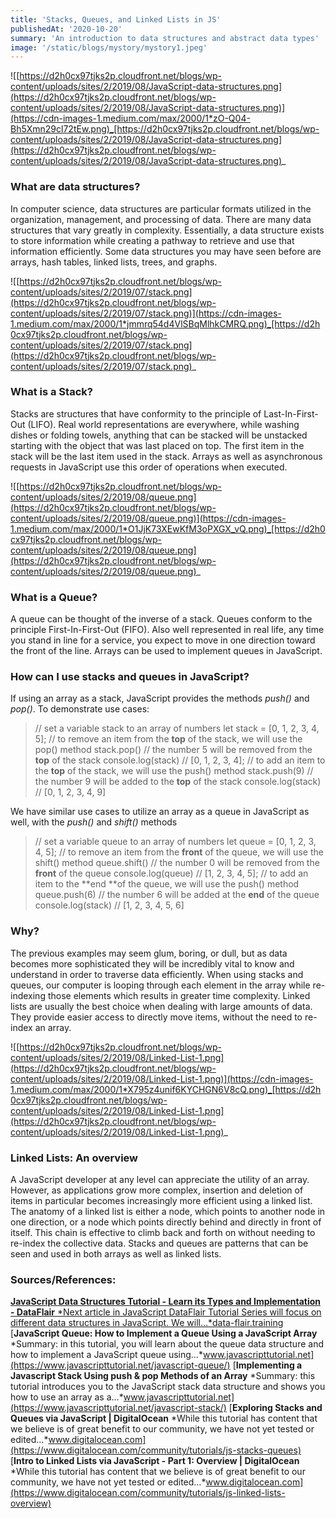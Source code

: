 ```yaml
---
title: 'Stacks, Queues, and Linked Lists in JS'
publishedAt: '2020-10-20'
summary: 'An introduction to data structures and abstract data types'
image: '/static/blogs/mystory/mystory1.jpeg'
---
```


![[https://d2h0cx97tjks2p.cloudfront.net/blogs/wp-content/uploads/sites/2/2019/08/JavaScript-data-structures.png](https://d2h0cx97tjks2p.cloudfront.net/blogs/wp-content/uploads/sites/2/2019/08/JavaScript-data-structures.png)](https://cdn-images-1.medium.com/max/2000/1*zO-Q04-Bh5Xmn29cl72tEw.png)_[https://d2h0cx97tjks2p.cloudfront.net/blogs/wp-content/uploads/sites/2/2019/08/JavaScript-data-structures.png](https://d2h0cx97tjks2p.cloudfront.net/blogs/wp-content/uploads/sites/2/2019/08/JavaScript-data-structures.png)_

### What are data structures?

In computer science, data structures are particular formats utilized in the organization, management, and processing of data. There are many data structures that vary greatly in complexity. Essentially, a data structure exists to store information while creating a pathway to retrieve and use that information efficiently. Some data structures you may have seen before are arrays, hash tables, linked lists, trees, and graphs.

![[https://d2h0cx97tjks2p.cloudfront.net/blogs/wp-content/uploads/sites/2/2019/07/stack.png](https://d2h0cx97tjks2p.cloudfront.net/blogs/wp-content/uploads/sites/2/2019/07/stack.png)](https://cdn-images-1.medium.com/max/2000/1*jmmrq54d4VlSBqMlhkCMRQ.png)_[https://d2h0cx97tjks2p.cloudfront.net/blogs/wp-content/uploads/sites/2/2019/07/stack.png](https://d2h0cx97tjks2p.cloudfront.net/blogs/wp-content/uploads/sites/2/2019/07/stack.png)_

### What is a Stack?

Stacks are structures that have conformity to the principle of Last-In-First-Out (LIFO). Real world representations are everywhere, while washing dishes or folding towels, anything that can be stacked will be unstacked starting with the object that was last placed on top. The first item in the stack will be the last item used in the stack. Arrays as well as asynchronous requests in JavaScript use this order of operations when executed.

![[https://d2h0cx97tjks2p.cloudfront.net/blogs/wp-content/uploads/sites/2/2019/08/queue.png](https://d2h0cx97tjks2p.cloudfront.net/blogs/wp-content/uploads/sites/2/2019/08/queue.png)](https://cdn-images-1.medium.com/max/2000/1*O1JjK73XEwKfM3oPXGX_vQ.png)_[https://d2h0cx97tjks2p.cloudfront.net/blogs/wp-content/uploads/sites/2/2019/08/queue.png](https://d2h0cx97tjks2p.cloudfront.net/blogs/wp-content/uploads/sites/2/2019/08/queue.png)_

### What is a Queue?

A queue can be thought of the inverse of a stack. Queues conform to the principle First-In-First-Out (FIFO). Also well represented in real life, any time you stand in line for a service, you expect to move in one direction toward the front of the line. Arrays can be used to implement queues in JavaScript.

### How can I use stacks and queues in JavaScript?

If using an array as a stack, JavaScript provides the methods _push()_ and _pop()_. To demonstrate use cases:

> // set a variable stack to an array of numbers
> let stack = [0, 1, 2, 3, 4, 5];
> // to remove an item from the **top** of the stack, we will use the pop() method
> stack.pop() // the number 5 will be removed from the **top** of the stack
> console.log(stack) // [0, 1, 2, 3, 4];
> // to add an item to the **top** of the stack, we will use the push() method
> stack.push(9) // the number 9 will be added to the **top** of the stack
> console.log(stack) // [0, 1, 2, 3, 4, 9]

We have similar use cases to utilize an array as a queue in JavaScript as well, with the _push()_ and _shift()_ methods

> // set a variable queue to an array of numbers
> let queue = [0, 1, 2, 3, 4, 5];
> // to remove an item from the **front** of the queue, we will use the shift() method
> queue.shift() // the number 0 will be removed from the **front** of the queue
> console.log(queue) // [1, 2, 3, 4, 5];
> // to add an item to the **end **of the queue, we will use the push() method
> queue.push(6) // the number 6 will be added at the **end** of the queue
> console.log(stack) // [1, 2, 3, 4, 5, 6]

### Why?

The previous examples may seem glum, boring, or dull, but as data becomes more sophisticated they will be incredibly vital to know and understand in order to traverse data efficiently. When using stacks and queues, our computer is looping through each element in the array while re-indexing those elements which results in greater time complexity. Linked lists are usually the best choice when dealing with large amounts of data. They provide easier access to directly move items, without the need to re-index an array.

![[https://d2h0cx97tjks2p.cloudfront.net/blogs/wp-content/uploads/sites/2/2019/08/Linked-List-1.png](https://d2h0cx97tjks2p.cloudfront.net/blogs/wp-content/uploads/sites/2/2019/08/Linked-List-1.png)](https://cdn-images-1.medium.com/max/2000/1*X795z4unif6KYCHGN6V8cQ.png)_[https://d2h0cx97tjks2p.cloudfront.net/blogs/wp-content/uploads/sites/2/2019/08/Linked-List-1.png](https://d2h0cx97tjks2p.cloudfront.net/blogs/wp-content/uploads/sites/2/2019/08/Linked-List-1.png)_

### Linked Lists: An overview

A JavaScript developer at any level can appreciate the utility of an array. However, as applications grow more complex, insertion and deletion of items in particular becomes increasingly more efficient using a linked list. The anatomy of a linked list is either a node, which points to another node in one direction, or a node which points directly behind and directly in front of itself. This chain is effective to climb back and forth on without needing to re-index the collective data. Stacks and queues are patterns that can be seen and used in both arrays as well as linked lists.

### Sources/References:

[**JavaScript Data Structures Tutorial - Learn its Types and Implementation - DataFlair**
*Next article in JavaScript DataFlair Tutorial Series will focus on different data structures in JavaScript. We will…*data-flair.training](https://data-flair.training/blogs/javascript-data-structures/)
[**JavaScript Queue: How to Implement a Queue Using a JavaScript Array**
*Summary: in this tutorial, you will learn about the queue data structure and how to implement a JavaScript queue using…*www.javascripttutorial.net](https://www.javascripttutorial.net/javascript-queue/)
[**Implementing a Javascript Stack Using push & pop Methods of an Array**
*Summary: this tutorial introduces you to the JavaScript stack data structure and shows you how to use an array as a…*www.javascripttutorial.net](https://www.javascripttutorial.net/javascript-stack/)
[**Exploring Stacks and Queues via JavaScript | DigitalOcean**
*While this tutorial has content that we believe is of great benefit to our community, we have not yet tested or edited…*www.digitalocean.com](https://www.digitalocean.com/community/tutorials/js-stacks-queues)
[**Intro to Linked Lists via JavaScript - Part 1: Overview | DigitalOcean**
*While this tutorial has content that we believe is of great benefit to our community, we have not yet tested or edited…*www.digitalocean.com](https://www.digitalocean.com/community/tutorials/js-linked-lists-overview)
